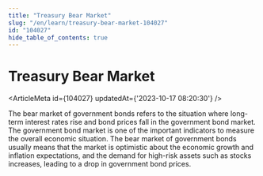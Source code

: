 ```yaml
---
title: "Treasury Bear Market"
slug: "/en/learn/treasury-bear-market-104027"
id: "104027"
hide_table_of_contents: true
---
```



# Treasury Bear Market

<ArticleMeta id={104027} updatedAt={'2023-10-17 08:20:30'} />
<div className='border-solid border-b border-t-0 my-4 border-[var(--ifm-color-gray-300)]' />

The bear market of government bonds refers to the situation where long-term interest rates rise and bond prices fall in the government bond market. The government bond market is one of the important indicators to measure the overall economic situation. The bear market of government bonds usually means that the market is optimistic about the economic growth and inflation expectations, and the demand for high-risk assets such as stocks increases, leading to a drop in government bond prices.
